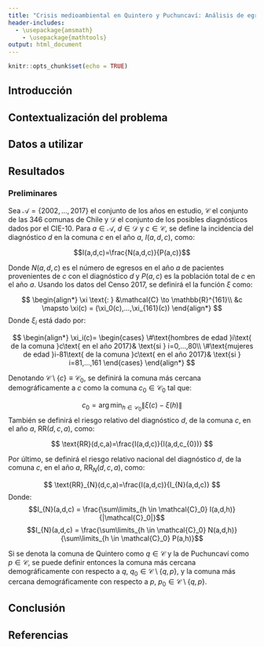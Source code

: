 ```yaml
---
title: "Crisis medioambiental en Quintero y Puchuncaví: Análisis de egresos hospitalarios período 2002-2017 *(sujeto a cambios)*"
header-includes:
  - \usepackage{amsmath}
    - \usepackage{mathtools}
output: html_document
---
```


```r
knitr::opts_chunk$set(echo = TRUE)
```

## Introducción

## Contextualización del problema

## Datos a utilizar

## Resultados

### Preliminares

Sea $\mathcal{A}=\{2002,...,2017\}$ el conjunto de los años en estudio, $\mathcal{C}$ el conjunto de las 346 comunas de Chile y $\mathcal{D}$ el conjunto de los posibles diagnósticos dados por el CIE-10. Para $a \in \mathcal{A}$, $d \in \mathcal{D}$ y $c \in \mathcal{C}$, se define la incidencia del diagnóstico $d$ en la comuna $c$ en el año $a$,  $I(a,d,c)$, como: 

$$I(a,d,c)=\frac{N(a,d,c)}{P(a,c)}$$

Donde $N(a,d,c)$ es el número de egresos en el año $a$ de pacientes provenientes de $c$ con el diagnóstico $d$ y $P(a,c)$ es la población total de $c$ en el año $a$. Usando los datos del Censo 2017, se definirá el la función $\xi$ como:
    
$$
  \begin{align*}
      \xi \text{: } &\mathcal{C} \to \mathbb{R}^{161}\\
       &c \mapsto \xi(c) = (\xi_0(c),...,\xi_{161}(c))
\end{align*}
$$
Donde $\xi_i$ está dado por:

$$
  \begin{align*}
     \xi_i(c)= \begin{cases}
    \#\text{hombres de edad }i\text{ de la comuna }c\text{ en el año 2017}& \text{si } i=0,...,80\\
    \#\text{mujeres de edad }i-81\text{ de la comuna }c\text{ en el año 2017}& \text{si } i=81,...,161
    \end{cases}
\end{align*}
$$

Denotando $\mathcal{C}\setminus\{c\}\equiv\mathcal{C}_0$, se definirá la comuna más cercana demográficamente a $c$ como la comuna $c_0 \in \mathcal{C}_0$ tal que:

$$
c_0=\arg \min_{h \in \mathcal{C}_0} \left\lVert \xi(c)-\xi(h) \right\rVert 
$$
También se definirá el riesgo relativo del diagnóstico $d$, de la comuna $c$, en el año $a$, $\text{RR}(d,c,a)$, como:

[//]: # (este parámetro va sí o sí, es muy usado en epidemiología)

$$
\text{RR}(d,c,a)=\frac{I(a,d,c)}{I(a,d,c_{0})}
$$

Por último, se definirá el riesgo relativo nacional del diagnóstico $d$, de la comuna $c$, en el año $a$, $\text{RR}_{N}(d,c,a)$, como:

[//]: # (este parámetro es opcional, porque es un invento nuestro (no sé si tendrá algun sustento estadístico usarlo))

$$
\text{RR}_{N}(d,c,a)=\frac{I(a,d,c)}{I_{N}(a,d,c)}
$$
Donde: 
$$I_{N}(a,d,c) = \frac{\sum\limits_{h \in \mathcal{C}_0} I(a,d,h)}{|\mathcal{C}_0|}$$
$$I_{N}(a,d,c) = \frac{\sum\limits_{h \in \mathcal{C}_0} N(a,d,h)}{\sum\limits_{h \in \mathcal{C}_0} P(a,h)}$$

Si se denota la comuna de Quintero como $q \in \mathcal{C}$ y la de Puchuncaví como $p \in \mathcal{C}$, se puede definir entonces la comuna más cercana demográficamente con respecto a $q$, $q_{0} \in \mathcal{C}\setminus\{q,p\}$, y la comuna más cercana demográficamente con respecto a $p$, $p_{0} \in \mathcal{C}\setminus\{q,p\}$. 

## Conclusión

## Referencias
